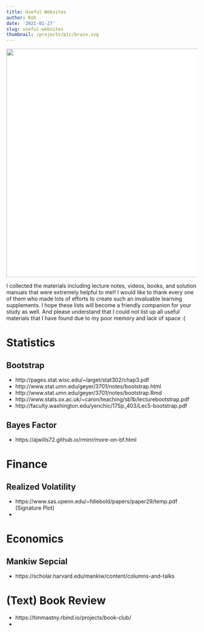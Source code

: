 ```yaml
---
title: Useful Websites
author: Roh
date: '2021-01-27'
slug: useful-websites
thumbnail: /projects/pic/brain.svg
---
```

<img src="/projects/pic/brain.svg"
  align="center"
  width="600"
  style="background-color: white; padding-right: 0px;"
/>

I collected the materials including lecture notes, videos, books, and solution manuals that were extremely helpful to me!! I would like to thank every one of them who made lots of efforts to create such an invaluable learning supplements. I hope these lists will become a friendly companion for your study as well. And please understand that  I could not list up all useful materials that I have found due to my poor memory and lack of space :( 

# Statistics

## Bootstrap
- http://pages.stat.wisc.edu/~larget/stat302/chap3.pdf
- http://www.stat.umn.edu/geyer/3701/notes/bootstrap.html
- http://www.stat.umn.edu/geyer/3701/notes/bootstrap.Rmd
- http://www.stats.ox.ac.uk/~caron/teaching/sb1b/lecturebootstrap.pdf
- http://faculty.washington.edu/yenchic/17Sp_403/Lec5-bootstrap.pdf

## Bayes Factor
- https://ajwills72.github.io/rminr/more-on-bf.html

# Finance

## Realized Volatility
- https://www.sas.upenn.edu/~fdiebold/papers/paper29/temp.pdf (Signature Plot)
- 

# Economics

## Mankiw Sepcial
- https://scholar.harvard.edu/mankiw/content/columns-and-talks

# (Text) Book Review

- https://timmastny.rbind.io/projects/book-club/
- 